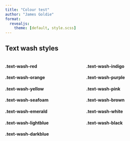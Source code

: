 ```yaml
---
title: "Colour test"
author: "James Goldie"
format:
  revealjs: 
    theme: [default, style.scss]
---
```


## Text wash styles {.text-wash-white}

:::: {.columns}

::: {.column width="50%"}
#### .text-wash-red {.text-wash-red}
#### .text-wash-orange {.text-wash-orange}
#### .text-wash-yellow {.text-wash-yellow}
#### .text-wash-seafoam {.text-wash-seafoam}
#### .text-wash-emerald {.text-wash-emerald}
#### .text-wash-lightblue {.text-wash-lightblue}
#### .text-wash-darkblue {.text-wash-darkblue}
:::

::: {.column width="50%"}
#### .text-wash-indigo {.text-wash-indigo}
#### .text-wash-purple {.text-wash-purple}
#### .text-wash-pink {.text-wash-pink}
#### .text-wash-brown {.text-wash-brown}
#### .text-wash-white {.text-wash-white}
#### .text-wash-black {.text-wash-black}
:::

::::
